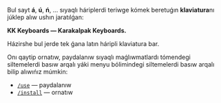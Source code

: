 Bul sayt **á**, **ú**, **ń**, ... sıyaqlı háriplerdi teriwge kómek beretuǵın **klaviatura**nı júklep alıw ushın jaratılǵan:

**KK Keyboards — Karakalpak Keyboards.**

Házirshe bul jerde tek ǵana latın háripli klaviatura bar.

Onı qaytip ornatıw, paydalanıw sıyaqlı maǵlıwmatlardı tómendegi siltemelerdi basıw arqalı yáki menyu bólimindegi siltemelerdi basıw arqalı bilip alıwıńız múmkin:

- [`/use`](/use) — paydalanıw
- [`/install`](/install) — ornatıw
